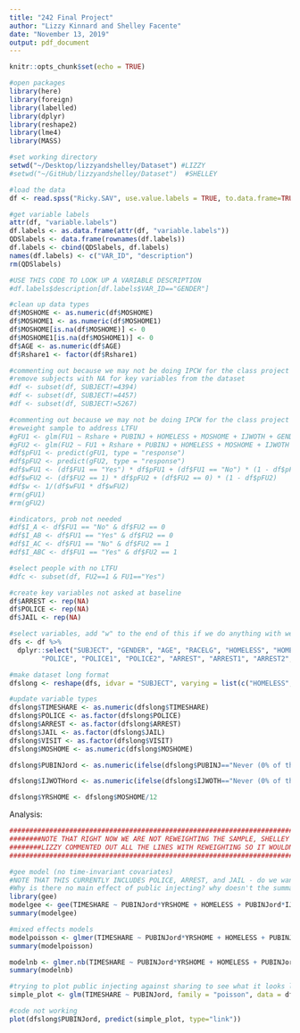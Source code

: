 ```yaml
---
title: "242 Final Project"
author: "Lizzy Kinnard and Shelley Facente"
date: "November 13, 2019"
output: pdf_document
---
```


```r
knitr::opts_chunk$set(echo = TRUE)

#open packages
library(here)
library(foreign)
library(labelled)
library(dplyr)
library(reshape2)
library(lme4)
library(MASS)
```

```r
#set working directory
setwd("~/Desktop/lizzyandshelley/Dataset") #LIZZY
#setwd("~/GitHub/lizzyandshelley/Dataset")  #SHELLEY

#load the data
df <- read.spss("Ricky.SAV", use.value.labels = TRUE, to.data.frame=TRUE)

#get variable labels
attr(df, "variable.labels")
df.labels <- as.data.frame(attr(df, "variable.labels"))
QDSlabels <- data.frame(rownames(df.labels))
df.labels <- cbind(QDSlabels, df.labels)
names(df.labels) <- c("VAR_ID", "description")
rm(QDSlabels)

#USE THIS CODE TO LOOK UP A VARIABLE DESCRIPTION
#df.labels$description[df.labels$VAR_ID=="GENDER"]

#clean up data types
df$MOSHOME <- as.numeric(df$MOSHOME)
df$MOSHOME1 <- as.numeric(df$MOSHOME1)
df$MOSHOME[is.na(df$MOSHOME)] <- 0
df$MOSHOME1[is.na(df$MOSHOME1)] <- 0
df$AGE <- as.numeric(df$AGE)
df$Rshare1 <- factor(df$Rshare1)

#commenting out because we may not be doing IPCW for the class project
#remove subjects with NA for key variables from the dataset
#df <- subset(df, SUBJECT!=4394) 
#df <- subset(df, SUBJECT!=4457) 
#df <- subset(df, SUBJECT!=5267) 

#commenting out because we may not be doing IPCW for the class project
#reweight sample to address LTFU
#gFU1 <- glm(FU1 ~ Rshare + PUBINJ + HOMELESS + MOSHOME + IJWOTH + GENDER + AGE + RACELG, family = "binomial", data = df, na.action = na.omit) 
#gFU2 <- glm(FU2 ~ FU1 + Rshare + PUBINJ + HOMELESS + MOSHOME + IJWOTH + GENDER + AGE + RACELG, family = "binomial", data = df, na.action = na.omit) 
#df$pFU1 <- predict(gFU1, type = "response")
#df$pFU2 <- predict(gFU2, type = "response")
#df$wFU1 <- (df$FU1 == "Yes") * df$pFU1 + (df$FU1 == "No") * (1 - df$pFU1)
#df$wFU2 <- (df$FU2 == 1) * df$pFU2 + (df$FU2 == 0) * (1 - df$pFU2)
#df$w <- 1/(df$wFU1 * df$wFU2)
#rm(gFU1)
#rm(gFU2)

#indicators, prob not needed
#df$I_A <- df$FU1 == "No" & df$FU2 == 0  
#df$I_AB <- df$FU1 == "Yes" & df$FU2 == 0
#df$I_AC <- df$FU1 == "No" & df$FU2 == 1
#df$I_ABC <- df$FU1 == "Yes" & df$FU2 == 1

#select people with no LTFU
#dfc <- subset(df, FU2==1 & FU1=="Yes")

#create key variables not asked at baseline
df$ARREST <- rep(NA)
df$POLICE <- rep(NA)
df$JAIL <- rep(NA)

#select variables, add "w" to the end of this if we do anything with weights
dfs <- df %>%
  dplyr::select("SUBJECT", "GENDER", "AGE", "RACELG", "HOMELESS", "HOMELESS1", "HOMELESS2", "MOSHOME", "MOSHOME1", "MOSHOM2", "RECSHR", "RECSHR1", "RECSHR2", "PUBINJ", "PUBINJ1", "PUBINJ2", "IJWOTH", "IJWOTH1", "IJWOTH2", 
        "POLICE", "POLICE1", "POLICE2", "ARREST", "ARREST1", "ARREST2", "JAIL", "JAIL1", "JAIL2")

#make dataset long format
dfslong <- reshape(dfs, idvar = "SUBJECT", varying = list(c("HOMELESS", "HOMELESS1", "HOMELESS2"), c("MOSHOME", "MOSHOME1", "MOSHOM2"), c("RECSHR", "RECSHR1", "RECSHR2"), c("PUBINJ", "PUBINJ1", "PUBINJ2"), c("IJWOTH", "IJWOTH1", "IJWOTH2"), c("POLICE", "POLICE1", "POLICE2"), c("ARREST", "ARREST1", "ARREST2"), c("JAIL", "JAIL1", "JAIL2")), timevar = "VISIT", v.names = c("HOMELESS", "MOSHOME", "TIMESHARE", "PUBINJ", "IJWOTH", "POLICE", "ARREST", "JAIL"), ids = "SUBJECT", times = c("baseline", "FU1", "FU2"), direction = "long")

#update variable types
dfslong$TIMESHARE <- as.numeric(dfslong$TIMESHARE)
dfslong$POLICE <- as.factor(dfslong$POLICE)
dfslong$ARREST <- as.factor(dfslong$ARREST)
dfslong$JAIL <- as.factor(dfslong$JAIL)
dfslong$VISIT <- as.factor(dfslong$VISIT)
dfslong$MOSHOME <- as.numeric(dfslong$MOSHOME)

dfslong$PUBINJord <- as.numeric(ifelse(dfslong$PUBINJ=="Never (0% of the time)", 0, ifelse(dfslong$PUBINJ=="Occasionally (less than 25% of the time)", 1, ifelse(dfslong$PUBINJ=="Sometimes (25% to 74% of the time)", 2, ifelse(dfslong$PUBINJ=="Usually (75% to 99% of the time)", 3, ifelse(dfslong$PUBINJ=="Always (100% of the time)", 4 ,NA))))))

dfslong$IJWOTHord <- as.numeric(ifelse(dfslong$IJWOTH=="Never (0% of the time)", 0, ifelse(dfslong$IJWOTH=="Occasionally (less than 25% of the time)", 1, ifelse(dfslong$IJWOTH=="Sometimes (25% to 74% of the time)", 2, ifelse(dfslong$IJWOTH=="Usually (75% to 99% of the time)", 3, ifelse(dfslong$IJWOTH=="Always (100% of the time)", 4, NA))))))

dfslong$YRSHOME <- dfslong$MOSHOME/12
```

Analysis:

```r
######################################################################################################
########NOTE THAT RIGHT NOW WE ARE NOT REWEIGHTING THE SAMPLE, SHELLEY TO CHECK WITH MAYA#############
########LIZZY COMMENTED OUT ALL THE LINES WITH REWEIGHTING SO IT WOULDN'T DISTRICT US FOR NOW#########
######################################################################################################

#gee model (no time-invariant covariates)
#NOTE THAT THIS CURRENTLY INCLUDES POLICE, ARREST, and JAIL - do we want to drop?? Mixed effects models don't include these (though could)
#Why is there no main effect of public injecting? why doesn't the summary comment gives me more than just the coefficients?
library(gee)
modelgee <- gee(TIMESHARE ~ PUBINJord*YRSHOME + HOMELESS + PUBINJord*IJWOTHord + POLICE + ARREST + JAIL, SUBJECT, data = dfslong, family = poisson, corstr = "exchangeable", na.action = na.omit)
summary(modelgee)

#mixed effects models
modelpoisson <- glmer(TIMESHARE ~ PUBINJord*YRSHOME + HOMELESS + PUBINJord*IJWOTHord + GENDER + AGE + RACELG + (1|SUBJECT), family = "poisson", data = dfslong, na.action = na.omit)
summary(modelpoisson)

modelnb <- glmer.nb(TIMESHARE ~ PUBINJord*YRSHOME + HOMELESS + PUBINJord*IJWOTHord + GENDER + AGE + RACELG + (1|SUBJECT), data = dfslong, na.action = na.omit)
summary(modelnb)
```


```r
#trying to plot public injecting against sharing to see what it looks like visually
simple_plot <- glm(TIMESHARE ~ PUBINJord, family = "poisson", data = dfslong, na.action = na.omit)

#code not working
plot(dfslong$PUBINJord, predict(simple_plot, type="link"))

```

